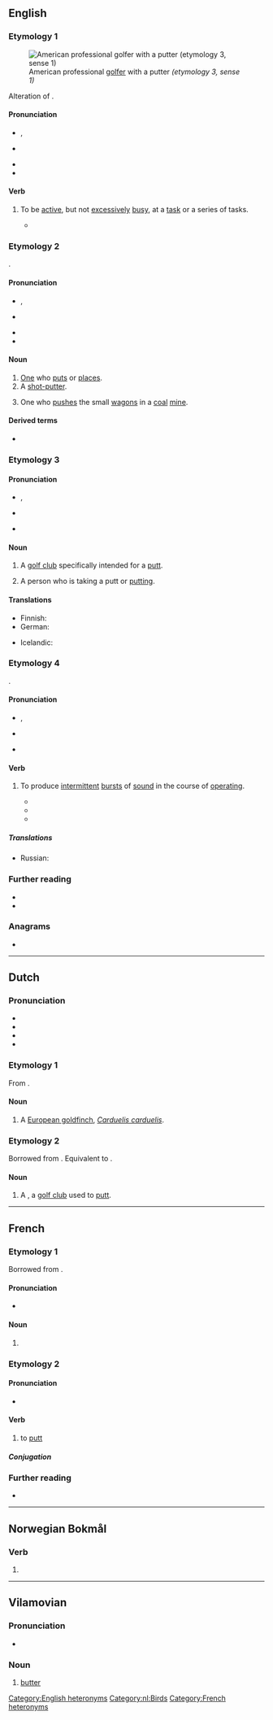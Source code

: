==English==
{{was wotd|2017|December|10}}

===Etymology 1===
[[File:Eric Axley 2008 US Open cropped.jpg|thumb|American professional [[golfer]] {{w|Eric Axley}} with a putter ''(etymology 3, sense 1)'']]

Alteration of {{m|en|potter}}.

====Pronunciation====
* {{a|RP}} {{enPR|pŭt'ə(r)}}, {{IPA|en|/ˈpʌtə(ɹ)/}}
* {{a|GA}} {{IPA|en|/ˈpʌtɚ/|/-ɾɚ/}}
* {{audio|en|en-au-putter.ogg|Audio (AU)}}
* {{hyphenation|en|put|ter}}

====Verb====
{{en-verb}}

# {{lb|en|intransitive}} To be [[active]], but not [[excessively]] [[busy]], at a [[task]] or a series of tasks.
#* {{quote-book|en|author=Joseph C[rosby] Lincoln|authorlink=Joseph C. Lincoln|chapter=XIII|title=Mr. Pratt’s Patients|location=New York, N.Y.|publisher=[[w:A. L. Burt Company|A[lbert] L[evi] Burt Company]]|year=1913|pages=304–305|pageurl=https://archive.org/stream/mrprattspatient00linciala#page/305/mode/1up/|oclc=1004950748|ol=5535161W|passage=We tiptoed into the house, up the stairs and along the hall into the room where the Professor had been spending so much of his time. 'Twas locked, of course, but the Deacon man got a big bunch of keys out of his pocket and commenced to '''putter''' with the lock.}}

===Etymology 2===
{{suffix|en|put|er}}.

====Pronunciation====
* {{a|RP}} {{enPR|po͝ot'ə(r)}}, {{IPA|en|/ˈpʊtə(ɹ)/}}
* {{a|GA}} {{IPA|en|/ˈpʊtɚ/|/-ɾɚ/}}
* {{hyphenation|en|putt|er}}
* {{audio|en|LL-Q1860 (eng)-Vealhurl-putter.wav |Audio (UK)}}

====Noun====
{{en-noun}}

# [[one#pronoun|One]] who [[put#Verb|puts]] or [[place#Verb|places]].
# A [[shot-putter]].
# {{lb|en|mining}} One who [[push#Verb|pushes]] the small [[wagon]]s in a [[coal]] [[mine#Noun|mine]].

====Derived terms====
* {{sense|one who puts or places}} {{l|en|shot-putter}}

===Etymology 3===
{{suffix|en|putt|er|id2=agent noun}}

====Pronunciation====
* {{a|RP}} {{enPR|pŭt'ə(r)}}, {{IPA|en|/ˈpʌtə(ɹ)/}}
* {{a|GA}} {{IPA|en|/ˈpʌtɚ/|/-ɾɚ/}}
* {{hyphenation|en|putt|er}}

====Noun====
{{en-noun}}

# {{lb|en|golf}} A [[golf club]] specifically intended for a [[putt#Noun|putt]].
# {{lb|en|golf}} A person who is taking a putt or [[putt#Verb|putting]].

====Translations====
{{trans-top|type of golf club}}
* Finnish: {{t+|fi|putteri}}
* German: {{t+|de|Putter|m}}
{{trans-mid}}
* Icelandic: {{t|is|pútter|m}}
{{trans-bottom}}

===Etymology 4===
{{glossary|onomatopoeia|Onomatopoeic}}.

====Pronunciation====
* {{a|RP}} {{enPR|pŭt'ə(r)}}, {{IPA|en|/ˈpʌtə(ɹ)/}}
* {{a|GA}} {{IPA|en|/ˈpʌtɚ/|/-ɾɚ/}}
* {{hyphenation|en|put|ter}}

====Verb====
{{en-verb}}

# {{lb|en|intransitive}} To produce [[intermittent]] [[burst#Noun|bursts]] of [[sound#Noun|sound]] in the course of [[operate|operating]].
#* {{quote-book|en|author=Pat Kelleher|chapter=‘Some Corner of a Foreign Field&nbsp;…’|title=Black Hand Gang|series=No Man’s World|location=Osney Mead, Oxford, Oxfordshire|publisher=Abaddon Books|year=2010|isbn=978-1-906735-84-5|passage=By the time the engine had '''puttered''' and died Atkins and some of the others were out of the trenches and walking towards this new wonder machine.}}
#* {{quote-book|en|author=Dan Newton|title=The Wildcat|location=Bloomington, Ind.|publisher={{w|AuthorHouse}}|date=14 June 2010|isbn=978-1-4520-2370-0|passage=Timmy's dad drove an old blue truck that '''puttered''' and sputtered to get to the top of the mountain, that led to the valley, where&nbsp;… the WILDCAT waited.}}
#* {{quote-journal|en|author=Jennifer S. Holland|title=For These Monkeys, It’s a Fight for Survival|url=http://www.nationalgeographic.com/magazine/2017/03/macaques-monkeys-indonesia-endangered-pet-trade/|archiveurl=https://web.archive.org/web/20170503224337/http://www.nationalgeographic.com/magazine/2017/03/macaques-monkeys-indonesia-endangered-pet-trade/|archivedate=3 May 2017|magazine=[[w:National Geographic (magazine)|National Geographic]]|month=March|year=2017|passage=As I reluctantly left Tangkoko for the last time, bumping along the trail on a motorbike, Raoul, the alpha male who had smacked my leg, wandered out from among the trees. He was alone, and after I '''puttered''' by, I glanced back to see him swagger into the middle of the path to watch me go.}}

=====Translations=====
{{trans-top|to produce intermittent bursts of sound in the course of operating}}
* Russian: {{t+|ru|тарахтеть}}
{{trans-mid}}
{{trans-bottom}}

===Further reading===
* {{pedia}}
* {{pedia|putter (disambiguation)}}

===Anagrams===
* {{anagrams|en|a=eprttu|Pruett}}

[[Category:English heteronyms]]
{{c|en|People|Sounds}}

----

==Dutch==

===Pronunciation===
* {{IPA|nl|/ˈpʏ.tər/}}
* {{audio|nl|Nl-putter.ogg|Audio}}
* {{hyphenation|nl|put|ter}}
* {{rhymes|nl|ʏtər}}

===Etymology 1===
From {{suf|nl|putten|t1=to draw water|er|id2=agent noun}}.

====Noun====
{{nl-noun|m|-s|puttertje}}

# A [[European goldfinch]], ''[[Carduelis carduelis]]''.
#: {{syn|nl|distelvink}}

===Etymology 2===
Borrowed from {{bor|nl|en|putter}}. Equivalent to {{suf|nl|putten|er|id2=agent noun}}.

====Noun====
{{nl-noun|m|-s|-}}

# {{lb|nl|golf}} A {{l|en|putter}}, a [[golf club]] used to [[putt]].

[[Category:nl:Birds]]

----

==French==

===Etymology 1===
Borrowed from {{bor|fr|en|putter}}.

====Pronunciation====
* {{fr-IPA|peŭteur}}

====Noun====
{{fr-noun|m}}

# {{l|en|putter}} {{gloss|golf club}}

===Etymology 2===
{{affix|fr|putt|-er|lang1=en}}

====Pronunciation====
* {{fr-IPA|peŭter}}

====Verb====
{{fr-verb}}

# {{lb|fr|golf}} to [[putt]]

=====Conjugation=====
{{fr-conj-auto|pron=peŭter}}

===Further reading===
* {{R:TLFi}}

[[Category:French heteronyms]]

----

==Norwegian Bokmål==

===Verb===
{{head|nb|verb form}}

# {{present tense of|nb|putte}}

----

==Vilamovian==

===Pronunciation===
* {{audio|wym|Wym-putter (wersja Józefa Gary).ogg|Audio}}

===Noun===
{{wym-noun|f}}

# [[butter]]